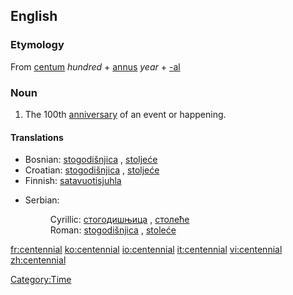 {{wikipedia}}
==English==

===Etymology===
From {{etyl|la}} [[centum]] ''hundred'' + [[annus]] ''year'' + [[-al]]

===Noun===
{{en-noun}}

# The 100th [[anniversary]] of an event or happening.

====Translations====
{{top}}
* Bosnian: [[stogodišnjica]] {{f}}, [[stoljeće]] {{n}}
* Croatian: [[stogodišnjica]] {{f}}, [[stoljeće]] {{n}}
* Finnish: [[satavuotisjuhla]]
{{mid}}
* Serbian:
*: Cyrillic: [[стогодишњица]] {{f}}, [[столеће]] {{n}}
*: Roman: [[stogodišnjica]] {{f}}, [[stoleće]] {{n}}
{{bottom}}

[[Category:Time]]

[[fr:centennial]]
[[ko:centennial]]
[[io:centennial]]
[[it:centennial]]
[[vi:centennial]]
[[zh:centennial]]